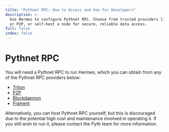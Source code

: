```yaml
---
title: "Pythnet RPC: How to Access and Use for Developers"
description: >-
  Use Hermes to configure Pythnet RPC. Choose from trusted providers like Triton
  or P2P, or self-host a node for secure, reliable data access.
full: false
index: false
---
```


# Pythnet RPC

You will need a Pythnet RPC to run Hermes, which you can obtain from any of the Pythnet RPC
providers below:

- [Triton](https://triton.one)
- [P2P](https://p2p.org)
- [Blockdaemon](https://blockdaemon.com/)
- [Figment](https://figment.io)

Alternatively, you can host Pythnet RPC yourself, but this is discouraged due to the potential high cost and maintenance
involved in operating it. If you still wish to run it, please contact the Pyth team for more information.
